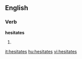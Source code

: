 
==English==

===Verb===
'''hesitates'''

# {{third-person singular of|[[hesitate]]}}

[[it:hesitates]]
[[hu:hesitates]]
[[vi:hesitates]]